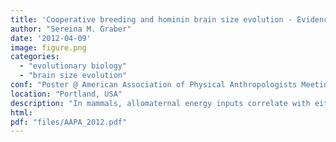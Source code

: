 ```yaml
---
title: 'Cooperative breeding and hominin brain size evolution - Evidence from a comparative study in birds'
author: "Sereina M. Graber"
date: '2012-04-09'
image: figure.png
categories:
  - "evolutionary biology"
  - "brain size evolution"
conf: "Poster @ American Association of Physical Anthropologists Meeting"
location: "Portland, USA"
description: "In mammals, allomaternal energy inputs correlate with either large brains or increased reproductive rates. In this study we investigated the effects of allomaternal care on brain size and life history in birds. First, we showed that energetic input during breeding correlates with relative brain size. Second, we found that helpers in birds do not increase brain size or reproduction but rather increase the survival rates of parents. These findings in birds enhance our understanding of how cooperative breeding may have shaped hominin evolution."
html:
pdf: "files/AAPA_2012.pdf"
---
```


## 
